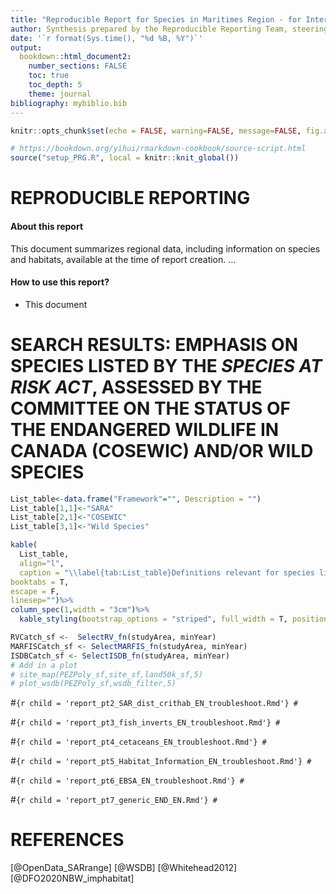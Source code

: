 ```yaml
---
title: "Reproducible Report for Species in Maritimes Region - for Internal DFO use only"
author: Synthesis prepared by the Reproducible Reporting Team, steering committee and advisors.
date: '`r format(Sys.time(), "%d %B, %Y")`'
output:
  bookdown::html_document2:
    number_sections: FALSE
    toc: true
    toc_depth: 5
    theme: journal
bibliography: mybiblio.bib
---
```

<style>
table {background-color: white !important;color: black !important;}
caption {color: black !important;}
a:link {color: #002080;}
a:visited {color: #008040;}
a:hover {color: #006080;}
</style>

```r
knitr::opts_chunk$set(echo = FALSE, warning=FALSE, message=FALSE, fig.align="left")
```
```r
# https://bookdown.org/yihui/rmarkdown-cookbook/source-script.html
source("setup_PRG.R", local = knitr::knit_global())
```

# **REPRODUCIBLE REPORTING**    

#### **About this report**    

This document summarizes regional data, including information on species and habitats, available at the time of report creation. …
 
#### **How to use this report?**    

  -  This document

# **SEARCH RESULTS: EMPHASIS ON SPECIES LISTED BY THE <i>SPECIES AT RISK ACT</i>, ASSESSED BY THE COMMITTEE ON THE STATUS OF THE ENDANGERED WILDLIFE IN CANADA (COSEWIC) AND/OR WILD SPECIES**    

```r
List_table<-data.frame("Framework"="", Description = "")
List_table[1,1]<-"SARA"
List_table[2,1]<-"COSEWIC"
List_table[3,1]<-"Wild Species"
```
```r
kable(
  List_table,
  align="l", 
  caption = "\\label{tab:List_table}Definitions relevant for species listed by <i>Species At Risk Act</i> (SARA), assessed by the Committee on the Status of Endangered Wildlife in Canada (COSEWIC), or included in the Wild Species listings.",
booktabs = T,
escape = F,
linesep="")%>%
column_spec(1,width = "3cm")%>%
  kable_styling(bootstrap_options = "striped", full_width = T, position = "left")

RVCatch_sf <-  SelectRV_fn(studyArea, minYear)
MARFISCatch_sf <- SelectMARFIS_fn(studyArea, minYear)
ISDBCatch_sf <- SelectISDB_fn(studyArea, minYear)
# Add in a plot
# site_map(PEZPoly_sf,site_sf,land50k_sf,5)
# plot_wsdb(PEZPoly_sf,wsdb_filter,5)

```

#```{r child = 'report_pt2_SAR_dist_crithab_EN_troubleshoot.Rmd'}
#```

#```{r child = 'report_pt3_fish_inverts_EN_troubleshoot.Rmd'}
#```

#```{r child = 'report_pt4_cetaceans_EN_troubleshoot.Rmd'}
#```

#```{r child = 'report_pt5_Habitat_Information_EN_troubleshoot.Rmd'}
#```

#```{r child = 'report_pt6_EBSA_EN_troubleshoot.Rmd'}
#```

#```{r child = 'report_pt7_generic_END_EN.Rmd'}
#```

# **REFERENCES**
[@OpenData_SARrange]
[@WSDB]
[@Whitehead2012]
[@DFO2020NBW_imphabitat]

